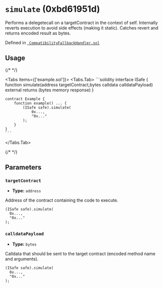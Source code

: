 

<LegacyCallout />

# `simulate` (0xbd61951d)



Performs a delegetecall on a targetContract in the context of self.
Internally reverts execution to avoid side effects (making it static). Catches revert and returns encoded result as bytes.




Defined in [` CompatibilityFallbackHandler.sol`](https://github.com/safe-global/safe-smart-account/tree/v1.3.0/contracts/handler/CompatibilityFallbackHandler.sol#L87)


## Usage

{/* <!-- vale off --> */}

<Tabs items={['example.sol']}>
  <Tabs.Tab>
    ```solidity
    interface ISafe {
        function simulate(address targetContract,bytes calldata calldataPayload) external returns (bytes memory response)
    }

    contract Example {
        function example() ... {
            (ISafe safe).simulate(
                0x...,
                "0x..."
            );
        }
    }
    ```
  </Tabs.Tab>
</Tabs>

{/* <!-- vale on --> */}



## Parameters

### `targetContract`

  - **Type:** `address`

  Address of the contract containing the code to execute.

  ```solidity focus=2
  (ISafe safe).simulate(
    0x...,
    "0x..."
  );
  ```


### `calldataPayload`

  - **Type:** `bytes`

  Calldata that should be sent to the target contract (encoded method name and arguments).

  ```solidity focus=3
  (ISafe safe).simulate(
    0x...,
    "0x..."
  );
  ```





